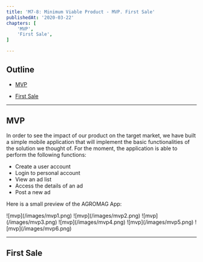 ```yaml
---
title: 'M7-8: Minimum Viable Product - MVP. First Sale'
publishedAt: '2020-03-22'
chapters: [
    'MVP',
    'First Sale',
]

---
```


## Outline

- [MVP](#mvp)

- [First Sale](#first-sale)

---

## MVP

In order to see the impact of our product on the target market, we have built a simple mobile application that will implement the basic functionalities of the solution we thought of.
For the moment, the application is able to perform the following functions:

- Create a user account
- Login to personal account
- View an ad list
- Access the details of an ad
- Post a new ad

Here is a small preview of the AGROMAG App:

<ImageGrid>
![mvp](/images/mvp1.png)
![mvp](/images/mvp2.png)
![mvp](/images/mvp3.png)
![mvp](/images/mvp4.png)
![mvp](/images/mvp5.png)
![mvp](/images/mvp6.png)
</ImageGrid>

---






## First Sale

